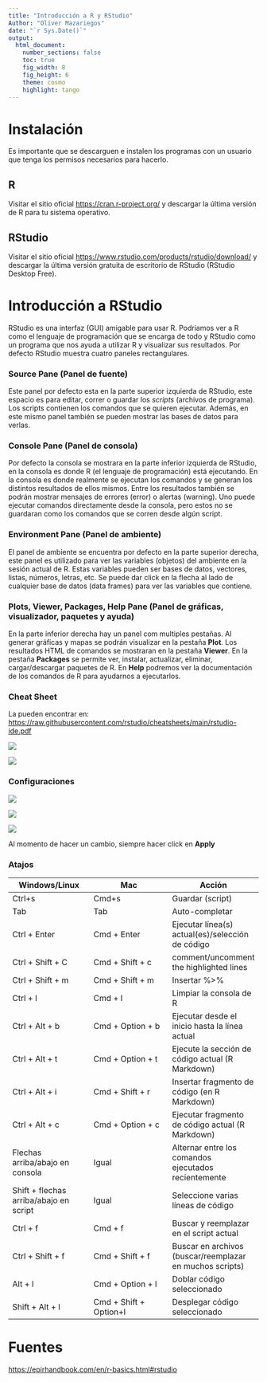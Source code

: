 ```yaml
---
title: "Introducción a R y RStudio"
Author: "Oliver Mazariegos"
date: "`r Sys.Date()`"
output:
  html_document:
    number_sections: false
    toc: true
    fig_width: 8
    fig_height: 6
    theme: cosmo
    highlight: tango
---
```


# Instalación

Es importante que se descarguen e instalen los programas con un usuario que tenga los permisos necesarios para hacerlo.

## R

Visitar el sitio oficial [https://cran.r-project.org/](https://cran.r-project.org/) y descargar la última versión de R para tu sistema operativo.

## RStudio

Visitar el sitio oficial [https://www.rstudio.com/products/rstudio/download/](https://www.rstudio.com/products/rstudio/download/) y descargar la última versión gratuita de escritorio de RStudio (RStudio Desktop Free).

# Introducción a RStudio

RStudio es una interfaz (GUI) amigable para usar R. Podríamos ver a R como el lenguaje de programación que se encarga de todo y RStudio como un programa que nos ayuda a utilizar R y visualizar sus resultados. Por defecto RStudio muestra cuatro paneles rectangulares.

### Source Pane (Panel de fuente)

Este panel por defecto esta en la parte superior izquierda de RStudio, este espacio es para editar, correr o guardar los *scripts* (archivos de programa). Los scripts contienen los comandos que se quieren ejecutar. Además, en este mismo panel también se pueden mostrar las bases de datos para verlas.

### Console Pane (Panel de consola)

Por defecto la consola se mostrara en la parte inferior izquierda de RStudio, en la consola es donde R (el lenguaje de programación) está ejecutando. En la consola es donde realmente se ejecutan los comandos y se generan los distintos resultados de ellos mismos. Entre los resultados también se podrán mostrar mensajes de errores (error) o alertas (warning). Uno puede ejecutar comandos directamente desde la consola, pero estos no se guardaran como los comandos que se corren desde algún script.

### Environment Pane (Panel de ambiente)

El panel de ambiente se encuentra por defecto en la parte superior derecha, este panel es utilizado para ver las variables (objetos) del ambiente en la sesión actual de R. Estas variables pueden ser bases de datos, vectores, listas, números, letras, etc. Se puede dar click en la flecha al lado de cualquier base de datos (data frames) para ver las variables que contiene.

### Plots, Viewer, Packages, Help Pane (Panel de gráficas, visualizador, paquetes y ayuda)

En la parte inferior derecha hay un panel com multiples pestañas. Al generar gráficas y mapas se podrán visualizar en la pestaña **Plot**. Los resultados HTML de comandos se mostraran en la pestaña **Viewer**. En la pestaña **Packages** se permite ver, instalar, actualizar, eliminar, cargar/descargar paquetes de R. En **Help** podremos ver la documentación de los comandos de R para ayudarnos a ejecutarlos.

### Cheat Sheet

La pueden encontrar en: [https://raw.githubusercontent.com/rstudio/cheatsheets/main/rstudio-ide.pdf](https://raw.githubusercontent.com/rstudio/cheatsheets/main/rstudio-ide.pdf)

![](Introduccio%CC%81n%20a%20R%20y%20RStudio%20c75f46ac685148948b6f7a115224b5fc/Untitled.png)

![](Introduccio%CC%81n%20a%20R%20y%20RStudio%20c75f46ac685148948b6f7a115224b5fc/Untitled%201.png)

### Configuraciones

![](Introduccio%CC%81n%20a%20R%20y%20RStudio%20c75f46ac685148948b6f7a115224b5fc/Untitled%202.png)

![](Introduccio%CC%81n%20a%20R%20y%20RStudio%20c75f46ac685148948b6f7a115224b5fc/Untitled%203.png)

![](Introduccio%CC%81n%20a%20R%20y%20RStudio%20c75f46ac685148948b6f7a115224b5fc/Untitled%204.png)

Al momento de hacer un cambio, siempre hacer click en **Apply**

### Atajos

| Windows/Linux | Mac | Acción |
| --- | --- | --- |
| Ctrl+s | Cmd+s | Guardar (script) |
| Tab | Tab | Auto-completar |
| Ctrl + Enter | Cmd + Enter | Ejecutar línea(s) actual(es)/selección de código |
| Ctrl + Shift + C | Cmd + Shift + c | comment/uncomment the highlighted lines |
| Ctrl + Shift + m | Cmd + Shift + m | Insertar %>% |
| Ctrl + l | Cmd + l | Limpiar la consola de R |
| Ctrl + Alt + b | Cmd + Option + b | Ejecutar desde el inicio hasta la línea actual |
| Ctrl + Alt + t | Cmd + Option + t | Ejecute la sección de código actual (R Markdown) |
| Ctrl + Alt + i | Cmd + Shift + r | Insertar fragmento de código (en R Markdown) |
| Ctrl + Alt + c | Cmd + Option + c | Ejecutar fragmento de código actual (R Markdown) |
| Flechas arriba/abajo en consola | Igual | Alternar entre los comandos ejecutados recientemente |
| Shift + flechas arriba/abajo en script | Igual | Seleccione varias líneas de código |
| Ctrl + f | Cmd + f | Buscar y reemplazar en el script actual |
| Ctrl + Shift + f | Cmd + Shift + f | Buscar en archivos (buscar/reemplazar en muchos scripts) |
| Alt + l | Cmd + Option + l | Doblar código seleccionado |
| Shift + Alt + l | Cmd + Shift + Option+l | Desplegar código seleccionado |

# Fuentes

[https://epirhandbook.com/en/r-basics.html#rstudio](https://epirhandbook.com/en/r-basics.html#rstudio)